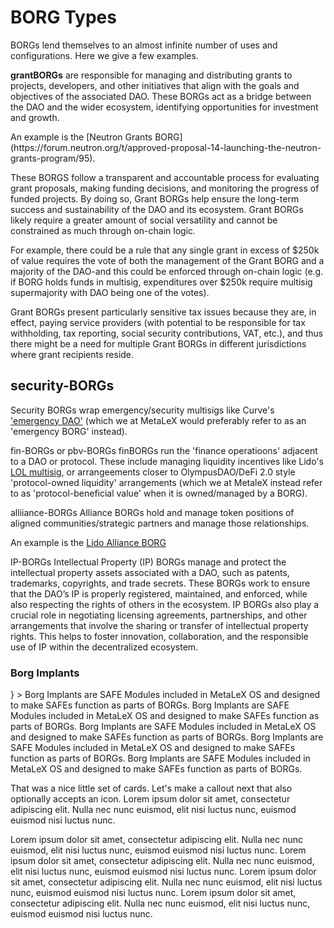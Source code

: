 
# BORG Types

BORGs lend themselves to an almost infinite number of uses and configurations. Here we give a few examples.

**grantBORGs** are responsible for managing and distributing grants to projects, developers, and other initiatives that align with the goals and objectives of the associated DAO. These BORGs act as a bridge between the DAO and the wider ecosystem, identifying opportunities for investment and growth.

<Callout type="check">
  An example is the [Neutron Grants
  BORG](https://forum.neutron.org/t/approved-proposal-14-launching-the-neutron-grants-program/95).
</Callout>

These BORGS follow a transparent and accountable process for evaluating grant proposals, making funding decisions, and monitoring the progress of funded projects. By doing so, Grant BORGs help ensure the long-term success and sustainability of the DAO and its ecosystem. Grant BORGs likely require a greater amount of social versatility and cannot be constrained as much through on-chain logic.

<Callout>
  For example, there could be a rule that any single grant in excess of $250k of
  value requires the vote of both the management of the Grant BORG and a
  majority of the DAO-and this could be enforced through on-chain logic (e.g. if
  BORG holds funds in multisig, expenditures over $250k require multisig
  supermajority with DAO being one of the votes).
</Callout>

Grant BORGs present particularly sensitive tax issues because they are, in effect, paying service providers (with potential to be responsible for tax withholding, tax reporting, social security contributions, VAT, etc.), and thus there might be a need for multiple Grant BORGs in different jurisdictions where grant recipients reside.

## security-BORGs

Security BORGs wrap emergency/security multisigs like Curve's ['emergency DAO'](https://resources.curve.fi/governance/understanding-governance/#emergency-dao) (which we at MetaLeX would preferably refer to as an 'emergency BORG' instead).

fin-BORGs or pbv-BORGs
finBORGs run the 'finance operatioons' adjacent to a DAO or protocol. These include managing liquidity incentives like Lido's [LOL multisig](https://research.lido.fi/t/liquidity-observation-lab-lol-liquidity-strategy-and-application-to-curve-steth-eth-pool/5335/7), or arrangeements closer to OlympusDAO/DeFi 2.0 style 'protocol-owned liquidity' arrangements (which we at MetaleX instead refer to as 'protocol-beneficial value' when it is owned/managed by a BORG).

alliiance-BORGs
Alliance BORGs hold and manage token positions of aligned communities/strategic partners and manage those relationships.

An example is the [Lido Alliance BORG](https://research.lido.fi/t/organize-the-lido-alliance-program-as-a-lido-dao-adjacent-borg/8173)

IP-BORGs
Intellectual Property (IP) BORGs manage and protect the intellectual property assets associated with a DAO, such as patents, trademarks, copyrights, and trade secrets. These BORGs work to ensure that the DAO’s IP is properly registered, maintained, and enforced, while also respecting the rights of others in the ecosystem. IP BORGs also play a crucial role in negotiating licensing agreements, partnerships, and other arrangements that involve the sharing or transfer of intellectual property rights. This helps to foster innovation, collaboration, and the responsible use of IP within the decentralized ecosystem.

### Borg Implants

<CardGrid>
  <Card
    title="Borg Implant"
    link="/os/borg/borg-implants/borg-implant"
    icon={<LuShield />}
  >
    <span>
      Borg Implants are SAFE Modules included in MetaLeX OS and designed to make
      SAFEs function as parts of BORGs.
    </span>
  </Card>
  <Card title="Borg Implant" link="/os/borg/borg-implants/borg-implant">
    <span>
      Borg Implants are SAFE Modules included in MetaLeX OS and designed to make
      SAFEs function as parts of BORGs.
    </span>
  </Card>
  <Card title="Borg Implant" link="/os/borg/borg-implants/borg-implant">
    <span>
      Borg Implants are SAFE Modules included in MetaLeX OS and designed to make
      SAFEs function as parts of BORGs.
    </span>
  </Card>
  <Card title="Borg Implant" link="/os/borg/borg-implants/borg-implant">
    <span>
      Borg Implants are SAFE Modules included in MetaLeX OS and designed to make
      SAFEs function as parts of BORGs.
    </span>
  </Card>
  <Card title="Borg Implant" link="/os/borg/borg-implants/borg-implant">
    <span>
      Borg Implants are SAFE Modules included in MetaLeX OS and designed to make
      SAFEs function as parts of BORGs.
    </span>
  </Card>
</CardGrid>

That was a nice little set of cards. Let's make a callout next that also optionally accepts an icon. Lorem ipsum dolor sit amet, consectetur adipiscing elit. Nulla nec nunc euismod, elit nisi luctus nunc, euismod euismod nisi luctus nunc.

<Callout>
  Lorem ipsum dolor sit amet, consectetur adipiscing elit. Nulla nec nunc
  euismod, elit nisi luctus nunc, euismod euismod nisi luctus nunc.
</Callout>

<Callout type="warning">
  Lorem ipsum dolor sit amet, consectetur adipiscing elit. Nulla nec nunc
  euismod, elit nisi luctus nunc, euismod euismod nisi luctus nunc.
</Callout>

<Callout type="security">
  Lorem ipsum dolor sit amet, consectetur adipiscing elit. Nulla nec nunc
  euismod, elit nisi luctus nunc, euismod euismod nisi luctus nunc.
</Callout>

<Callout type="check">
  Lorem ipsum dolor sit amet, consectetur adipiscing elit. Nulla nec nunc
  euismod, elit nisi luctus nunc, euismod euismod nisi luctus nunc.
</Callout>
